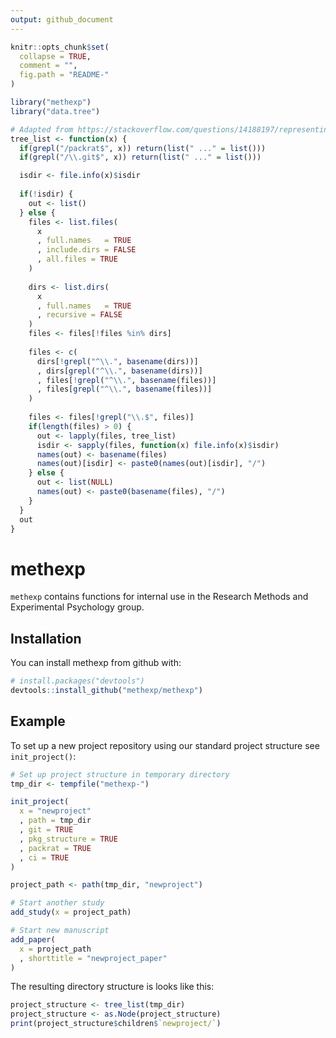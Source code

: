 ```yaml
---
output: github_document
---
```


<!-- README.md is generated from README.Rmd. Please edit that file -->

```r
knitr::opts_chunk$set(
  collapse = TRUE,
  comment = "",
  fig.path = "README-"
)

library("methexp")
library("data.tree")

# Adapted from https://stackoverflow.com/questions/14188197/representing-a-directory-tree-as-a-recursive-list
tree_list <- function(x) {
  if(grepl("/packrat$", x)) return(list(" ..." = list()))
  if(grepl("/\\.git$", x)) return(list(" ..." = list()))

  isdir <- file.info(x)$isdir
  
  if(!isdir) {
    out <- list()
  } else {
    files <- list.files(
      x
      , full.names   = TRUE
      , include.dirs = FALSE
      , all.files = TRUE
    )
    
    dirs <- list.dirs(
      x
      , full.names   = TRUE
      , recursive = FALSE
    )
    files <- files[!files %in% dirs]
    
    files <- c(
      dirs[!grepl("^\\.", basename(dirs))]
      , dirs[grepl("^\\.", basename(dirs))]
      , files[!grepl("^\\.", basename(files))]
      , files[grepl("^\\.", basename(files))]
    )
    
    files <- files[!grepl("\\.$", files)]
    if(length(files) > 0) {
      out <- lapply(files, tree_list)
      isdir <- sapply(files, function(x) file.info(x)$isdir)
      names(out) <- basename(files)
      names(out)[isdir] <- paste0(names(out)[isdir], "/")
    } else {
      out <- list(NULL)
      names(out) <- paste0(basename(files), "/")
    }
  }
  out
}
```

# methexp

`methexp` contains functions for internal use in the Research Methods and Experimental Psychology group.

## Installation

You can install methexp from github with:

```r
# install.packages("devtools")
devtools::install_github("methexp/methexp")
```

## Example

To set up a new project repository using our standard project structure see `init_project()`:

```r
# Set up project structure in temporary directory
tmp_dir <- tempfile("methexp-")

init_project(
  x = "newproject"
  , path = tmp_dir
  , git = TRUE
  , pkg_structure = TRUE
  , packrat = TRUE
  , ci = TRUE
)

project_path <- path(tmp_dir, "newproject")

# Start another study
add_study(x = project_path)

# Start new manuscript
add_paper(
  x = project_path
  , shorttitle = "newproject_paper"
)
```

The resulting directory structure is looks like this:

```r
project_structure <- tree_list(tmp_dir)
project_structure <- as.Node(project_structure)
print(project_structure$children$`newproject/`)
```

